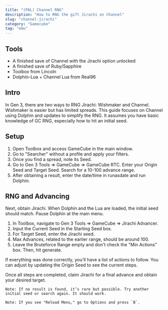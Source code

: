 ```yaml
---
title: "(PAL) Channel RNG"
description: "How to RNG the gift Jirachi on Channel"
slug: "channel-jirachi"
category: "Gamecube"
tag: "emu"
---
```


## Tools

- A finished save of Channel with the Jirachi option unlocked
- A finished save of Ruby/Sapphire
- Toolbox from Lincoln
- Dolphin-Lua + Channel Lua from Real96

## Intro

In Gen 3, there are two ways to RNG Jirachi: Wishmaker and Channel. Wishmaker is easier but has limited spreads. This guide focuses on Channel using Dolphin and updates to simplify the RNG. It assumes you have basic knowledge of GC RNG, especially how to hit an initial seed.

## Setup

1. Open Toolbox and access GameCube in the main window.
2. Go to "Searcher" without a profile and apply your filters.
3. Once you find a spread, note its Seed.
4. Go to Gen 3 Tools => GameCube => GameCube RTC. Enter your Origin Seed and Target Seed. Search for a 10-100 advance range.
5. After obtaining a result, enter the date/time in runasdate and run Dolphin.

## RNG and Advancing

Next, obtain Jirachi. When Dolphin and the Lua are loaded, the initial seed should match. Pause Dolphin at the main menu.

1. In Toolbox, navigate to Gen 3 Tools => GameCube => Jirachi Advancer.
2. Input the Current Seed in the Starting Seed box.
3. For Target Seed, enter the Jirachi seed.
4. Max Advances, related to the earlier range, should be around 100.
5. Leave the Bruteforce Range empty and don't check the "Min Actions" box. Then, hit generate.

If everything was done correctly, you'll have a list of actions to follow. You can adjust by updating the Origin Seed to see the current steps.

Once all steps are completed, claim Jirachi for a final advance and obtain your desired target.

```
Note: If no result is found, it’s rare but possible. Try another initial seed or search again. It should work.
```

```
Note: If you see "Reload Menu," go to Options and press `B`.
```

